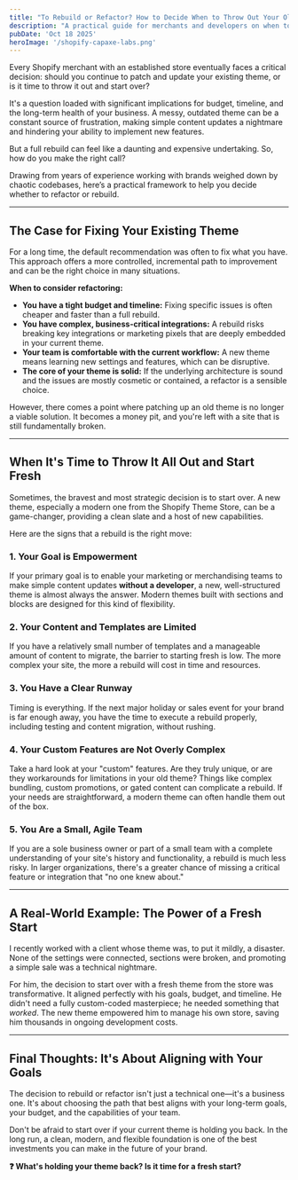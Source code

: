 ```yaml
---
title: "To Rebuild or Refactor? How to Decide When to Throw Out Your Old Shopify Theme"
description: "A practical guide for merchants and developers on when to start fresh with a new theme versus fixing an existing one, outlining the key factors to consider."
pubDate: 'Oct 18 2025'
heroImage: '/shopify-capaxe-labs.png'
---
```


Every Shopify merchant with an established store eventually faces a critical decision: should you continue to patch and update your existing theme, or is it time to throw it out and start over?

It's a question loaded with significant implications for budget, timeline, and the long-term health of your business. A messy, outdated theme can be a constant source of frustration, making simple content updates a nightmare and hindering your ability to implement new features.

But a full rebuild can feel like a daunting and expensive undertaking. So, how do you make the right call?

Drawing from years of experience working with brands weighed down by chaotic codebases, here’s a practical framework to help you decide whether to refactor or rebuild.

---

## **The Case for Fixing Your Existing Theme**

For a long time, the default recommendation was often to fix what you have. This approach offers a more controlled, incremental path to improvement and can be the right choice in many situations.

**When to consider refactoring:**
- **You have a tight budget and timeline:** Fixing specific issues is often cheaper and faster than a full rebuild.
- **You have complex, business-critical integrations:** A rebuild risks breaking key integrations or marketing pixels that are deeply embedded in your current theme.
- **Your team is comfortable with the current workflow:** A new theme means learning new settings and features, which can be disruptive.
- **The core of your theme is solid:** If the underlying architecture is sound and the issues are mostly cosmetic or contained, a refactor is a sensible choice.

However, there comes a point where patching up an old theme is no longer a viable solution. It becomes a money pit, and you're left with a site that is still fundamentally broken.

---

## **When It's Time to Throw It All Out and Start Fresh**

Sometimes, the bravest and most strategic decision is to start over. A new theme, especially a modern one from the Shopify Theme Store, can be a game-changer, providing a clean slate and a host of new capabilities.

Here are the signs that a rebuild is the right move:

### **1. Your Goal is Empowerment**
If your primary goal is to enable your marketing or merchandising teams to make simple content updates **without a developer**, a new, well-structured theme is almost always the answer. Modern themes built with sections and blocks are designed for this kind of flexibility.

### **2. Your Content and Templates are Limited**
If you have a relatively small number of templates and a manageable amount of content to migrate, the barrier to starting fresh is low. The more complex your site, the more a rebuild will cost in time and resources.

### **3. You Have a Clear Runway**
Timing is everything. If the next major holiday or sales event for your brand is far enough away, you have the time to execute a rebuild properly, including testing and content migration, without rushing.

### **4. Your Custom Features are Not Overly Complex**
Take a hard look at your "custom" features. Are they truly unique, or are they workarounds for limitations in your old theme? Things like complex bundling, custom promotions, or gated content can complicate a rebuild. If your needs are straightforward, a modern theme can often handle them out of the box.

### **5. You Are a Small, Agile Team**
If you are a sole business owner or part of a small team with a complete understanding of your site's history and functionality, a rebuild is much less risky. In larger organizations, there's a greater chance of missing a critical feature or integration that "no one knew about."

---

## **A Real-World Example: The Power of a Fresh Start**

I recently worked with a client whose theme was, to put it mildly, a disaster. None of the settings were connected, sections were broken, and promoting a simple sale was a technical nightmare.

For him, the decision to start over with a fresh theme from the store was transformative. It aligned perfectly with his goals, budget, and timeline. He didn't need a fully custom-coded masterpiece; he needed something that *worked*. The new theme empowered him to manage his own store, saving him thousands in ongoing development costs.

---

## **Final Thoughts: It's About Aligning with Your Goals**

The decision to rebuild or refactor isn't just a technical one—it's a business one. It's about choosing the path that best aligns with your long-term goals, your budget, and the capabilities of your team.

Don't be afraid to start over if your current theme is holding you back. In the long run, a clean, modern, and flexible foundation is one of the best investments you can make in the future of your brand.

**❓ What's holding your theme back? Is it time for a fresh start?**